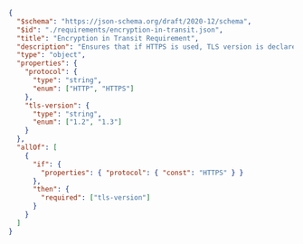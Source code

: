 ```.json
{
  "$schema": "https://json-schema.org/draft/2020-12/schema",
  "$id": "./requirements/encryption-in-transit.json",
  "title": "Encryption in Transit Requirement",
  "description": "Ensures that if HTTPS is used, TLS version is declared and must be >=1.2.",
  "type": "object",
  "properties": {
    "protocol": {
      "type": "string",
      "enum": ["HTTP", "HTTPS"]
    },
    "tls-version": {
      "type": "string",
      "enum": ["1.2", "1.3"]
    }
  },
  "allOf": [
    {
      "if": {
        "properties": { "protocol": { "const": "HTTPS" } }
      },
      "then": {
        "required": ["tls-version"]
      }
    }
  ]
}
```